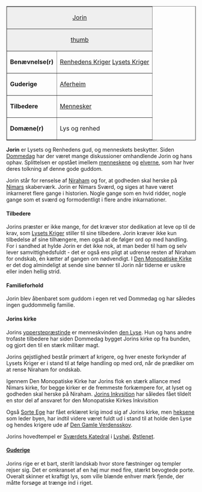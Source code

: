 {{title:Jorin}}
{{author:Jesper Kristiansen}}
{{timestamp:2011-02-15T16:55:34Z}}
{{copyright:Jorin}}
<table border=1 cellpadding=2 cellspacing=0 align=right style="margin-left:1em">
<tr valign=top><td style="background:#efefef;" colspan=2 align=center>[[Jorin]]
<tr valign=top><td style="background:#efefef;" colspan=2 align=center>[[Fil:Jorin.jpg|thumb]]
<tr valign=top><td>'''Benævnelse(r)'''<td>[[Renhedens Kriger]]
[[Lysets Kriger]]
<tr valign=top><td>''' Guderige'''<td> [[Aferheim]]
<tr valign=top><td>'''Tilbedere'''<td>[[Menneske|Mennesker]]
<tr valign=top><td>'''Domæne(r)'''<td>Lys og renhed

</table>'''Jorin''' er Lysets og Renhedens gud, og menneskets beskytter.
Siden [[Dommedag]] har der været mange diskussioner omhandlende Jorin og hans ophav. Splittelsen er opstået imellem [[menneske|menneskene]] og [[elver|elverne]], som har hver deres tolkning af denne gode guddom.

Jorin står for renselse af [[Niraham]] og for, at godheden skal herske på [[Nimar|Nimars]] skaberværk. Jorin er Nimars Sværd, og siges at have været inkarneret flere gange i historien. Nogle gange som en hvid ridder, nogle gange som et sværd og formodentligt i flere andre inkarnationer. 

====Tilbedere====
Jorins præster er ikke mange, for det kræver stor dedikation at leve op til de krav, som [[Lysets Kriger]] stiller til sine tilbedere. Jorin kræver ikke kun tilbedelse af sine tilhængere, men også at de følger ord op med handling. For i sandhed at hylde Jorin er det ikke nok, at man beder til ham og selv lever samvittighedsfuldt - det er også ens pligt at udrense resten af Niraham for ondskab, én kætter af gangen om nødvendigt. I [[Den Monopatiske Kirke]] er det dog almindeligt at sende sine bønner til Jorin når tiderne er usikre eller inden hellig strid. 

====Familieforhold====
Jorin blev åbenbaret som guddom i egen ret ved Dommedag og har således ingen guddommelig familie. 

====Jorins kirke====
Jorins [[ypperstepræstinde]] er menneskvinden [[den Lyse]]. Hun og hans andre trofaste tilbedere har siden Dommedag bygget Jorins kirke op fra bunden, og gjort den til en stærk militær magt.

Jorins gejstlighed består primært af krigere, og hver eneste forkynder af Lysets Kriger er i stand til at følge handling op med ord, når de prædiker om at rense Niraham for ondskab.

Igennem Den Monopatiske Kirke har Jorins flok en stærk alliance med Nimars kirke, for begge kirker er de fremmeste forkæmpere for, at lyset og godheden skal herske på Niraham. [[Jorins Inkvsition]] har således fået tildelt en stor del af ansvaret for den Monopatiske Kirkes Inkvisition

Også [[Sorte Ege]] har fået erklæret krig imod sig af Jorins kirke, men [[heks|heksene]] som leder byen, har indtil videre været fuldt ud i stand til at holde den Lyse og hendes krigere ude af [[Verdensskoven|Den Gamle Verdensskov]].

Jorins hovedtempel er [[Sværdets Katedral]] i [[Lyshøj]], [[Østlenet]].

====[[Guderige]]====
Jorins rige er et bart, sterilt landskab hvor store fæstninger og templer rejser sig. Det er omkranset af en høj mur med fire, stærkt bevogtede porte. Overalt skinner et kraftigt lys, som ville blænde enhver mørk fjende, der måtte forsøge at trænge ind i riget.